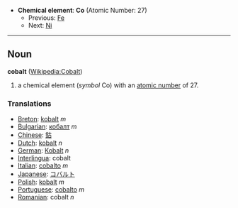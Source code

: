 *'''Chemical element''': '''Co''' (Atomic Number: 27)
**Previous: [[Iron|Fe]]
**Next: [[Nickel|Ni]]
----
== Noun ==
'''cobalt''' ([[en:Cobalt|Wikipedia:Cobalt]])

# a chemical element (''symbol'' Co) with an [[atomic number]] of 27.

===Translations===
*[[Breton]]: [[kobalt]] ''m''
*[[Bulgarian]]: [[кобалт]] ''m''
*[[Chinese]]: [[鈷]]
*[[Dutch]]: [[kobalt]] ''n''
*[[German]]: [[Kobalt]] ''n''
*[[Interlingua]]: cobalt
*[[Italian]]: [[cobalto]] ''m''
*[[Japanese]]: [[コバルト]]
*[[Polish]]:  [[kobalt]] ''m''
*[[Portuguese]]: [[cobalto]] ''m''
*[[Romanian]]: cobalt ''n''